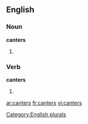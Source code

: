 
==English==

===Noun===
'''canters'''

# {{plural of |[[canter]]}}

===Verb===
'''canters'''

# {{third-person singular of|[[canter]]}}

[[Category:English plurals]]

[[ar:canters]]
[[fr:canters]]
[[vi:canters]]